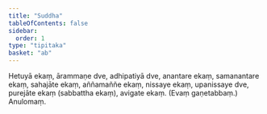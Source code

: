 ```yaml
---
title: "Suddha"
tableOfContents: false
sidebar:
  order: 1
type: "tipitaka"
basket: "ab"
---
```



<DynamicBreadcrumb />

<Division number="12">

<Paragraph number="566">
Hetuyā ekaṃ, ārammaṇe dve, adhipatiyā dve, anantare ekaṃ, samanantare ekaṃ, sahajāte ekaṃ, aññamaññe ekaṃ, nissaye ekaṃ, upanissaye dve, purejāte ekaṃ (sabbattha ekaṃ), avigate ekaṃ. (Evaṃ gaṇetabbaṃ.)

</Paragraph>
</Division>

<Paragraph number="567" type="center">
Anulomaṃ.
</Paragraph>